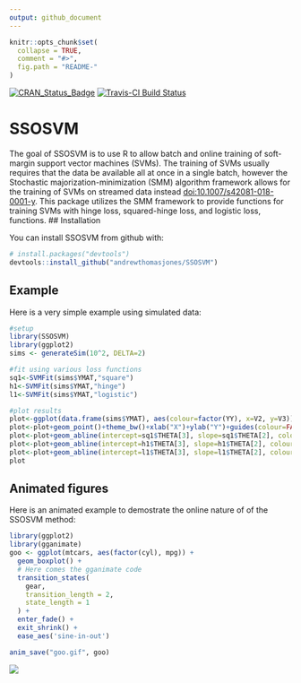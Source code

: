 ```yaml
---
output: github_document
---
```


<!-- README.md is generated from README.Rmd. Please edit that file -->

```r
knitr::opts_chunk$set(
  collapse = TRUE,
  comment = "#>",
  fig.path = "README-"
)
```
[![CRAN_Status_Badge](http://www.r-pkg.org/badges/version/SSOSVM)](https://cran.r-project.org/package=SSOSVM)
[![Travis-CI Build Status](https://travis-ci.org/andrewthomasjones/SSOSVM.svg?branch=master)](https://travis-ci.org/andrewthomasjones/SSOSVM)

# SSOSVM

The goal of SSOSVM is to use R to allow batch and online training of soft-margin support vector machines (SVMs). The training of SVMs usually requires that the data be available all at once in a single batch, however the Stochastic majorization-minimization (SMM) algorithm framework allows for the training of SVMs on streamed data instead <doi:10.1007/s42081-018-0001-y>. This package utilizes the SMM framework to provide functions for training SVMs with hinge loss, squared-hinge loss, and logistic loss, functions.
## Installation

You can install SSOSVM from github with:

```r
# install.packages("devtools")
devtools::install_github("andrewthomasjones/SSOSVM")
```

## Example

Here is a very simple example using simulated data:

```r

#setup
library(SSOSVM)
library(ggplot2)
sims <- generateSim(10^2, DELTA=2)

#fit using various loss functions
sq1<-SVMFit(sims$YMAT,"square")
h1<-SVMFit(sims$YMAT,"hinge")
l1<-SVMFit(sims$YMAT,"logistic")

#plot results
plot<-ggplot(data.frame(sims$YMAT), aes(colour=factor(YY), x=V2, y=V3))
plot<-plot+geom_point()+theme_bw()+xlab("X")+ylab("Y")+guides(colour=FALSE)
plot<-plot+geom_abline(intercept=sq1$THETA[3], slope=sq1$THETA[2], colour="blue")
plot<-plot+geom_abline(intercept=h1$THETA[3], slope=h1$THETA[2], colour="green")
plot<-plot+geom_abline(intercept=l1$THETA[3], slope=l1$THETA[2], colour="red")
plot
```

## Animated figures
Here is an animated example to demostrate the online nature of of the SSOSVM method:

```r
library(ggplot2)
library(gganimate)
goo <- ggplot(mtcars, aes(factor(cyl), mpg)) + 
  geom_boxplot() + 
  # Here comes the gganimate code
  transition_states(
    gear,
    transition_length = 2,
    state_length = 1
  ) +
  enter_fade() + 
  exit_shrink() +
  ease_aes('sine-in-out')

anim_save("goo.gif", goo)
```


![](goo.gif)
